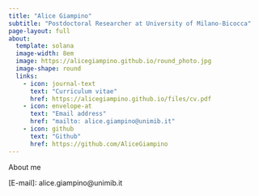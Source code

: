 ```yaml
---
title: "Alice Giampino"
subtitle: "Postdoctoral Researcher at University of Milano-Bicocca"
page-layout: full
about:
  template: solana
  image-width: 8em
  image: https://alicegiampino.github.io/round_photo.jpg
  image-shape: round
  links:
    - icon: journal-text
      text: "Curriculum vitae"
      href: https://alicegiampino.github.io/files/cv.pdf
    - icon: envelope-at
      text: "Email address"
      href: "mailto: alice.giampino@unimib.it"
    - icon: github
      text: "Github"
      href: https://github.com/AliceGiampino
---
```


About me 

\[E-mail\]: alice.giampino\@unimib.it
